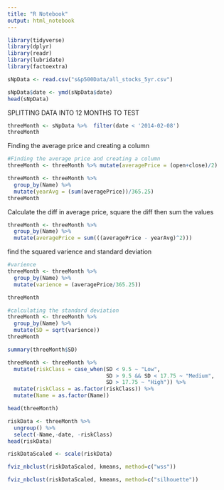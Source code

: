 ```yaml
---
title: "R Notebook"
output: html_notebook
---
```


```r
library(tidyverse)
library(dplyr)
library(readr)
library(lubridate)
library(factoextra)

```


```r
sNpData <- read.csv("s&p500Data/all_stocks_5yr.csv")
```

```r

sNpData$date <- ymd(sNpData$date)
head(sNpData)
```

SPLITTING DATA INTO 12 MONTHS TO TEST 
```r

threeMonth <- sNpData %>%  filter(date < '2014-02-08') 
threeMonth
```
Finding the average price and creating a column
```r
#Finding the average price and creating a column
threeMonth <- threeMonth %>% mutate(averagePrice = (open+close)/2)

threeMonth <- threeMonth %>% 
  group_by(Name) %>% 
  mutate(yearAvg = (sum(averagePrice))/365.25)
threeMonth

```

Calculate the diff in average price, square the diff then sum the values
```r
threeMonth <- threeMonth %>% 
  group_by(Name) %>% 
  mutate(averagePrice = sum(((averagePrice - yearAvg)^2)))
```
find the squared varience and standard deviation

```r
#varience 
threeMonth <- threeMonth %>% 
  group_by(Name) %>% 
  mutate(varience = (averagePrice/365.25))

threeMonth

#calculating the standard deviation
threeMonth <- threeMonth %>% 
  group_by(Name) %>% 
  mutate(SD = sqrt(varience))
threeMonth
```

```r
summary(threeMonth$SD)

threeMonth <- threeMonth %>% 
  mutate(riskClass = case_when(SD < 9.5 ~ "Low",
                               SD > 9.5 && SD < 17.75 ~ "Medium",
                               SD > 17.75 ~ "High")) %>% 
  mutate(riskClass = as.factor(riskClass)) %>% 
  mutate(Name = as.factor(Name))

head(threeMonth)
```

```r
riskData <- threeMonth %>% 
  ungroup() %>% 
  select(-Name,-date, -riskClass)
head(riskData)

riskDataScaled <- scale(riskData)
```

```r
fviz_nbclust(riskDataScaled, kmeans, method=c("wss"))

fviz_nbclust(riskDataScaled, kmeans, method=c("silhouette"))
```

